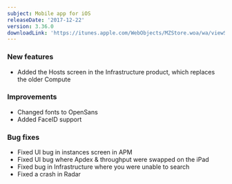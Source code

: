 ```yaml
---
subject: Mobile app for iOS
releaseDate: '2017-12-22'
version: 3.36.0
downloadLink: 'https://itunes.apple.com/WebObjects/MZStore.woa/wa/viewSoftware?id=594038638&mt=8'
---
```


### New features

* Added the Hosts screen in the Infrastructure product, which replaces the older Compute

### Improvements

* Changed fonts to OpenSans
* Added FaceID support

### Bug fixes

* Fixed UI bug in instances screen in APM
* Fixed UI bug where Apdex & throughput were swapped on the iPad
* Fixed bug in Infrastructure where you were unable to search
* Fixed a crash in Radar
